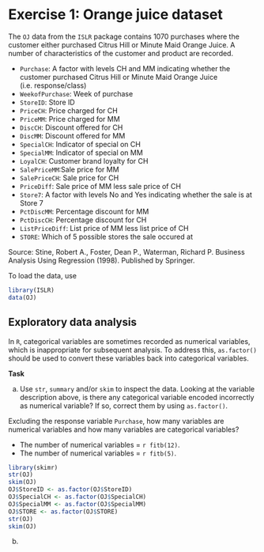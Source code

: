 # Exercise 1: Orange juice dataset

The `OJ` data from the `ISLR` package contains 1070 purchases where the customer either purchased Citrus Hill or Minute Maid Orange Juice. A number of characteristics of the customer and product are recorded.

* `Purchase`: A factor with levels CH and MM indicating whether the customer purchased Citrus Hill or Minute Maid Orange Juice (i.e. response/class)
* `WeekofPurchase`: Week of purchase
* `StoreID`: Store ID
* `PriceCH`: Price charged for CH
* `PriceMM`: Price charged for MM
* `DiscCH`: Discount offered for CH
* `DiscMM`: Discount offered for MM
* `SpecialCH`: Indicator of special on CH
* `SpecialMM`: Indicator of special on MM
* `LoyalCH`: Customer brand loyalty for CH
* `SalePriceMM`:Sale price for MM
* `SalePriceCH`: Sale price for CH
* `PriceDiff`: Sale price of MM less sale price of CH
* `Store7`: A factor with levels No and Yes indicating whether the sale is at Store 7
* `PctDiscMM`: Percentage discount for MM
* `PctDiscCH`: Percentage discount for CH
* `ListPriceDiff`: List price of MM less list price of CH
* `STORE`: Which of 5 possible stores the sale occured at

Source: Stine, Robert A., Foster, Dean P., Waterman, Richard P. Business Analysis Using Regression (1998). Published by Springer.

To load the data, use
```r
library(ISLR)
data(OJ)
```

## Exploratory data analysis

In `R`, categorical variables are sometimes recorded as numerical variables, which is inappropriate for subsequent analysis. To address this, `as.factor()` should be used to convert these variables back into categorical variables. 

**Task**

(a) Use `str`, `summary` and/or `skim` to inspect the data. Looking at the variable description above, is there any categorical variable encoded incorrectly as numerical variable? If so, correct them by using `as.factor()`. 

Excluding the response variable `Purchase`, how many variables are numerical variables and how many variables are categorical variables?

* The number of numerical variables = `r fitb(12)`.
* The number of numerical variables = `r fitb(5)`.

```r
library(skimr)
str(OJ)
skim(OJ)
OJ$StoreID <- as.factor(OJ$StoreID)
OJ$SpecialCH <- as.factor(OJ$SpecialCH)
OJ$SpecialMM <- as.factor(OJ$SpecialMM)
OJ$STORE <- as.factor(OJ$STORE)
str(OJ)
skim(OJ)
```

(b) 
